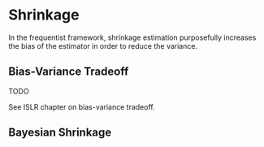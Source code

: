 # Shrinkage

In the frequentist framework, shrinkage estimation purposefully increases the bias
of the estimator in order to reduce the variance.

## Bias-Variance Tradeoff

TODO

See ISLR chapter on bias-variance tradeoff.

<!--

## James-Stein Estimator

Suppose that $x$ is distributed
$$
\begin{aligned}
x \sim \dnorm(\mu, 1) \\
\mu \sim \dnorm(m, s) \\
\end{aligned}
$$
The  $\mu$ is,
$$
\begin{aligned}
\mu_i | x_i &=  \dnorm(m + b(x_i - m), b) & b = s / (1 - s)
\end{aligned}
$$
The posterior mean is
$$
\hat{\mu}^{\text{Bayes}} = m + b (x - m)
$$
The MLE point estimate is
$$
\hat{\mu}^{\text{MLE}} = m
$$

The expected squared error of the MLE and Bayesian estimators is,
$$
\begin{aligned}
\E\left[ {\left(\hat{\mu}^{\text{Bayes}} - \mu\right)}^2 \right] = b \\
\E\left[ {\left(\hat{\mu}^{\text{MLE}} - \mu\right)}^2 \right] = 1
\end{aligned}
$$
Depending on the value of $s$, the risk of the Bayes estimator can be lower than 
that of the MLE.
For example, if $s = 1$, then $b = 1 / 2$.

Now suppose that there are $N$ independendent means,
$$
\mu = (\mu_1, \dots, \mu_N)
$$
and
$$
\begin{aligned}
\mu_i &\sim \dnorm(m, s) \\
x_i | \mu_i &\sim \dnorm(\mu_i, 1) .
\end{aligned}
$$
The Bayes and posterior point estimates are
$$
\begin{aligned}
\hat{\mu}^{\text{Bayes}}_i &= m + b (x - m) \\
\hat{\mu}^{\text{MLE}}_i &= x_i
\end{aligned}
$$
The total squared error risk of $\hat{\mu}^{\text{Bayes}}$ is
$$
\begin{aligned}
\E\left\{{\left\|\hat{\mu}^{Bayes} - \mu \right\|}^{2} \right\} &= \E\left\{\sum_{i = 1}^N \left(\hat{\mu}^{Bayes}_i - \mu_i \right)^{2} \right\} = N \cdot b \\
\E\left\{{\left\|\hat{\mu}^{MLE} - \mu \right\|}^{2} \right\} &= N
\end{aligned}
$$
The risk of the Bayes estimator is $b$ times the MLE estimator.

If $m$ and $s$ are unknown, then we need to estimate them.
Marginally, the posterior is
$$
x_i \sim \dnorm(m, s + 1) .
$$
Then unbiased estimates of $m$ and $s$ are
$$
\begin{aligned}[t]
\hat{m} &= \bar{x}  \\
\hat{b} &= 1 - \frac{(N - 3)}{s} & \text{if } N > 3 \\
s &= \sum_{i = 1}^N (x_i - \bar{x})^{2}
\end{aligned}
$$

The James-Stein estimator is a "plug-in" version of the Bayesian posterior mean using these quantities,
$$
\hat{\mu}^{JS}_i = \hat{m} + \hat{b}(x_i - \hat{m}) .
$$
This is called an empirical Bayes estimator because the hyperparameters $m$ and $b$ are estimated from the data and plugged into the posterior rather than being either specified or given their own prior distributions.


```r
james_stein <- function(x) {
  n <- length(x)
  m <- mean(x)
  s <- sum((x - m) ^ 2)
  b <- 1 - ((n - 3) / s)
  m + b * (x - m)
}

bayes_mean <- function(x, m, s) {
  b <- s / (1 + s)
  m + b * (x - m)
}

mse <- function(est, actual) {
  sum((est - actual) ^ 2)
}

sim_js_one <- function(n, m, s) {
  x <- rnorm(n, m, sqrt(s)) 
  tibble(
    mle = mse(x, m),
    js = mse(james_stein(x), m),
    bayes = mse(bayes_mean(x, m, s), m)
  )
}

vals <- rerun(2000, sim_js_one(10, 0, 1)) %>%
  bind_rows()

```

```r
gather(vals, estimator, error) %>%
  group_by(estimator) %>%
  summarise(mean = mean(error), sd = sd(error))
```

-->

## Bayesian Shrinkage


